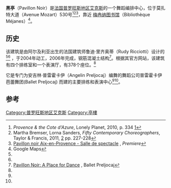 {{Infobox building
|name               = 黑亭
|location           = [[普罗旺斯地区艾克斯|普罗旺斯地区艾克斯]], [[法国|法国]]莫扎特大道530号
|start_date         =2004
|completion_date    =2006
|architect          =鲁迪·里齐奥蒂
}}
'''黑亭'''（Pavillon Noir）是[[法国|法国]][[普罗旺斯地区艾克斯|普罗旺斯地区艾克斯]]的一个舞蹈编排中心，位于莫扎特大道（Avenue Mozart）530号<ref name="lonelyplanet">''Provence & the Cote d'Azure'', Lonely Planet, 2010, p. 334 [https://books.google.com/books?id=-I3-6Zco2oIC&pg=PA334&dq=%22pavillon+noir%22+aix&hl=en&sa=X&ei=7g3DU8f9C4GrkQWFs4HYDg&ved=0CB8Q6AEwAQ#v=onepage&q=%22pavillon%20noir%22%20aix&f=false]</ref><ref name="martha">Martha Bremser, Lorna Sanders, ''Fifty Contemporary Choreographers'', Taylor & Francis, 2011, [https://books.google.com/books?id=iW7_z4vIf5MC&pg=PA328&dq=%22pavillon+noir%22+aix&hl=en&sa=X&ei=7g3DU8f9C4GrkQWFs4HYDg&ved=0CD8Q6AEwBg#v=onepage&q=%22pavillon%20noir%22%20aix&f=false] pp. 227-228</ref><ref>[http://spectacles.premiere.fr/Salle-de-Spectacle/Salle/Pavillon-noir-Aix-en-Provence-1045776 Pavillon noir Aix-en-Provence - Salle de spectacle] {{Wayback|url=http://spectacles.premiere.fr/Salle-de-Spectacle/Salle/Pavillon-noir-Aix-en-Provence-1045776 |date=20140826115239 }}, ''Premiere''</ref>，靠近 [[梅冉纳图书馆|梅冉纳图书馆]]（Bibliothèque Méjanes）<ref>Google Maps</ref>。
==历史==
该建筑是由阿尔及利亚出生的法国建筑师鲁迪·里齐奥蒂（Rudy Ricciotti）设计的<ref name="lonelyplanet"/><ref name="martha"/> ，于2004年动工，2006年完成，钢筋混凝土结构<ref name="ballet">[http://www.preljocaj.org/menu.php?lang=en&m=2&a=1&m2=145 Pavillon Noir: A Place for Dance] {{Wayback|url=http://www.preljocaj.org/menu.php?lang=en&m=2&a=1&m2=145 |date=20150924081139 }}, Ballet Preljocaj</ref>。根据其官方网站，该建筑有四个排练室和一个表演厅，有378个座位。<ref name="ballet"/>

它是专门为安吉林·普雷霍卡伊（Angelin Preljocaj）编舞的舞蹈公司普雷霍卡伊芭蕾舞团(Ballet Preljocaj) 而建的主要排练和表演中心<ref name="martha"/><ref name="ballet"/>。

==参考==
{{Reflist}}
{{coord|43.5254|N|5.4401|E|source:wikidata-and-enwiki-cat-tree_region:FR|display=title}}
[[Category:普罗旺斯地区艾克斯|Category:普罗旺斯地区艾克斯]]
[[Category:亭樓|Category:亭樓]]